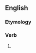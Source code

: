 ==English==

===Etymology===
{{suffix|en|long|eth}}

===Verb===
{{head|en|verb form}}

# {{en-archaic third-person singular of|long}}